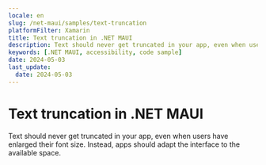 ```yaml
---
locale: en
slug: /net-maui/samples/text-truncation
platformFilter: Xamarin
title: Text truncation in .NET MAUI
description: Text should never get truncated in your app, even when users have enlarged their font size.
keywords: [.NET MAUI, accessibility, code sample]
date: 2024-05-03
last_update:
  date: 2024-05-03
---
```


# Text truncation in .NET MAUI

Text should never get truncated in your app, even when users have enlarged their font size. Instead, apps should adapt the interface to the available space.

<CodeSample id="text-truncation" locale="en" platform="net-maui"/>
